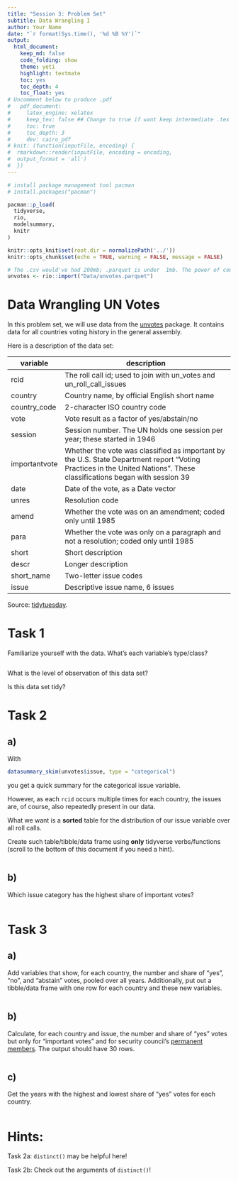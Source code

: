 ```yaml
---
title: "Session 3: Problem Set"
subtitle: Data Wrangling I
author: Your Name
date: "`r format(Sys.time(), '%d %B %Y')`"
output:
  html_document:
    keep_md: false
    code_folding: show
    theme: yeti
    highlight: textmate
    toc: yes
    toc_depth: 4
    toc_float: yes
# Uncomment below to produce .pdf
#   pdf_document:
#     latex_engine: xelatex
#     keep_tex: false ## Change to true if want keep intermediate .tex file
#     toc: true
#     toc_depth: 3
#     dev: cairo_pdf
# knit: (function(inputFile, encoding) {
#  rmarkdown::render(inputFile, encoding = encoding,
#  output_format = 'all')
#  })
---
```



```r
# install package management tool pacman
# install.packages("pacman")

pacman::p_load(
  tidyverse,
  rio,
  modelsummary,
  knitr
)

```


```r

knitr::opts_knit$set(root.dir = normalizePath('../'))
knitr::opts_chunk$set(echo = TRUE, warning = FALSE, message = FALSE)
```


```r
# The .csv would've had 200mb; .parquet is under  1mb. The power of compression.
unvotes <- rio::import("Data/unvotes.parquet")

```

# Data Wrangling UN Votes

In this problem set, we will use data from the [unvotes](https://github.com/dgrtwo/unvotes)
package. It contains data for all countries voting history in the general assembly.

Here is a description of the data set:

| variable      | description                                                                                                                                                              |
|---------------|--------------------------------------------------------------------------------------------------------------------------------------------------------------------------|
| rcid          | The roll call id; used to join with un_votes and un_roll_call_issues                                                                                                     |
| country       | Country name, by official English short name                                                                                                                             |
| country_code  | 2-character ISO country code                                                                                                                                             |
| vote          | Vote result as a factor of yes/abstain/no                                                                                                                                |
| session       | Session number. The UN holds one session per year; these started in 1946                                                                                                 |
| importantvote | Whether the vote was classified as important by the  U.S. State Department report "Voting Practices in the United Nations".  These classifications began with session 39 |
| date          | Date of the vote, as a Date vector                                                                                                                                       |
| unres         | Resolution code                                                                                                                                                          |
| amend         | Whether the vote was on an amendment; coded only until 1985                                                                                                              |
| para          | Whether the vote was only on a paragraph and not a resolution; coded only until 1985                                                                                     |
| short         | Short description                                                                                                                                                        |
| descr         | Longer description                                                                                                                                                       |
| short_name    | Two-letter issue codes                                                                                                                                                   |
| issue         | Descriptive issue name, 6 issues                                                                                                                                                   |

Source: [tidytuesday](https://github.com/rfordatascience/tidytuesday/blob/master/data/2021/2021-03-23/readme.md).

# Task 1

Familiarize yourself with the data. What's each variable's type/class?

```r

```

What is the level of observation of this data set?

Is this data set tidy?

# Task 2

## a)

With
```r
datasummary_skim(unvotes$issue, type = "categorical")
```
you get a quick summary for the categorical issue variable.

However, as each `rcid` occurs multiple times for each country, the issues are,
of course, also repeatedly present in our data.

What we want is a **sorted** table for the distribution of our issue variable 
over all roll calls.

Create such table/tibble/data frame using **only** tidyverse verbs/functions (scroll to the bottom of this document if you need a hint).

```r

```

## b) 

Which issue category has the highest share of important votes?

```r

```

# Task 3


## a) 

Add variables that show, for each country, the number and share of "yes", "no", and "abstain" votes, 
pooled over all years. Additionally, put out a tibble/data frame with one 
row for each country and these new variables. 

```r

```

## b) 

Calculate, for each country and issue, the number and share of "yes" votes but 
only for "important votes" and for security council's [permanent members](https://www.un.org/securitycouncil/content/current-members). The output should have 30 rows.

```r

```


## c) 

Get the years with the highest and lowest share of "yes" votes for 
each country.


```r

```


# Hints:

Task 2a: `distinct()` may be helpful here!

Task 2b: Check out the arguments of `distinct()`!